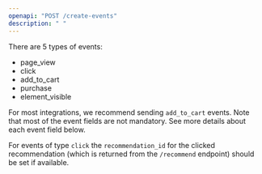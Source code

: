 ```yaml
---
openapi: "POST /create-events"
description: " "
---
```

There are 5 types of events:

- page_view
- click
- add_to_cart
- purchase
- element_visible

For most integrations, we recommend sending `add_to_cart` events. Note that most of the event fields are not mandatory. See more details about each event field below.

For events of type `click` the `recommendation_id` for the clicked recommendation (which is returned from the `/recommend` endpoint) should be set if available.

